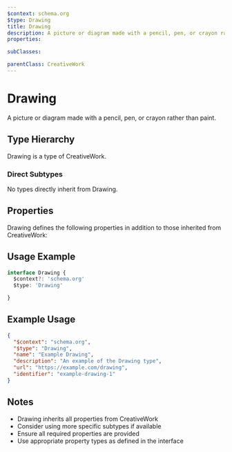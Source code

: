 ```yaml
---
$context: schema.org
$type: Drawing
title: Drawing
description: A picture or diagram made with a pencil, pen, or crayon rather than paint.
properties:

subClasses:

parentClass: CreativeWork
---
```


# Drawing

A picture or diagram made with a pencil, pen, or crayon rather than paint.

## Type Hierarchy

Drawing is a type of CreativeWork.

### Direct Subtypes

No types directly inherit from Drawing.

## Properties

Drawing defines the following properties in addition to those inherited from CreativeWork:



## Usage Example

```typescript
interface Drawing {
  $context?: 'schema.org'
  $type: 'Drawing'

}
```

## Example Usage

```json
{
  "$context": "schema.org",
  "$type": "Drawing",
  "name": "Example Drawing",
  "description": "An example of the Drawing type",
  "url": "https://example.com/drawing",
  "identifier": "example-drawing-1"
}
```

## Notes

- Drawing inherits all properties from CreativeWork
- Consider using more specific subtypes if available
- Ensure all required properties are provided
- Use appropriate property types as defined in the interface
